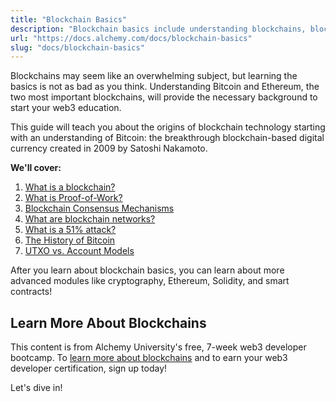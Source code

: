 ```yaml
---
title: "Blockchain Basics"
description: "Blockchain basics include understanding blockchains, blockchain networks, consensus mechanisms including Proof-of-Work, and the differences between UTXO and Account Models."
url: "https://docs.alchemy.com/docs/blockchain-basics"
slug: "docs/blockchain-basics"
---
```



Blockchains may seem like an overwhelming subject, but learning the basics is not as bad as you think. Understanding Bitcoin and Ethereum, the two most important blockchains, will provide the necessary background to start your web3 education.

This guide will teach you about the origins of blockchain technology starting with an understanding of Bitcoin: the breakthrough blockchain-based digital currency created in 2009 by Satoshi Nakamoto.

**We'll cover:**

1. [What is a blockchain?](/docs/what-is-a-blockchain)
2. [What is Proof-of-Work?](/docs/proof-of-work)
3. [Blockchain Consensus Mechanisms](/docs/what-are-blockchain-consensus-mechanisms)
4. [What are blockchain networks?](/docs/what-are-blockchain-networks)
5. [What is a 51% attack?](/docs/51-percent-attack)
6. [The History of Bitcoin](/docs/bitcoin-genesis-block)
7. [UTXO vs. Account Models](/docs/utxo-vs-account-model)

After you learn about blockchain basics, you can learn about more advanced modules like cryptography, Ethereum, Solidity, and smart contracts!

## Learn More About Blockchains

This content is from Alchemy University's free, 7-week web3 developer bootcamp. To [learn more about blockchains](https://university.alchemy.com/ethereum) and to earn your web3 developer certification, sign up today!

Let's dive in!
